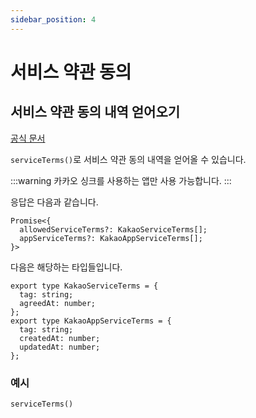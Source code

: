 ```yaml
---
sidebar_position: 4
---
```


# 서비스 약관 동의

## 서비스 약관 동의 내역 얻어오기

[공식 문서](https://developers.kakao.com/docs/latest/ko/kakaologin/ios#terms)

`serviceTerms()`로 서비스 약관 동의 내역을 얻어올 수 있습니다.

:::warning
카카오 싱크를 사용하는 앱만 사용 가능합니다.
:::

응답은 다음과 같습니다.

```tsx
Promise<{
  allowedServiceTerms?: KakaoServiceTerms[];
  appServiceTerms?: KakaoAppServiceTerms[];
}>
```

다음은 해당하는 타입들입니다.

```tsx
export type KakaoServiceTerms = {
  tag: string;
  agreedAt: number;
};
export type KakaoAppServiceTerms = {
  tag: string;
  createdAt: number;
  updatedAt: number;
};
```

### 예시

```tsx
serviceTerms()
```